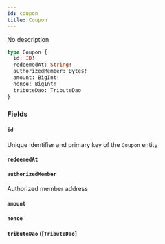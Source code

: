 ```yaml
---
id: coupon
title: Coupon
---
```


No description

```graphql
type Coupon {
  id: ID!
  redeemedAt: String!
  authorizedMember: Bytes!
  amount: BigInt!
  nonce: BigInt!
  tributeDao: TributeDao
}
```

### Fields

#### `id` 

Unique identifier and primary key of the `Coupon` entity

#### `redeemedAt` 

#### `authorizedMember` 

Authorized member address

#### `amount` 

#### `nonce` 

#### `tributeDao` ([`TributeDao`]
